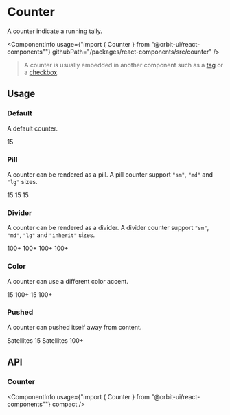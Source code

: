 
<Meta
    title="Components/Counter"
    id="counter"
/>

# Counter

<Tagline>A counter indicate a running tally.</Tagline>

<ComponentInfo
    usage={"import { Counter } from \"@orbit-ui/react-components\""}
    githubPath="/packages/react-components/src/counter"
/>

> A counter is usually embedded in another component such as a [tag](?path=/docs/tag--default-story) or a [checkbox](?path=/docs/checkbox--default-story).

## Usage

### Default

A default counter.

<Preview>
    <Story name="default">
        <Counter>15</Counter>
    </Story>
</Preview>

### Pill

A counter can be rendered as a pill. A pill counter support `"sm"`, `"md"` and `"lg"` sizes.

<Preview>
    <Story name="pill">
        <Inline verticalAlign="center">
            <Counter size="sm">15</Counter>
            <Counter>15</Counter>
            <Counter size="lg">15</Counter>
        </Inline>
    </Story>
</Preview>

### Divider

A counter can be rendered as a divider. A divider counter support `"sm"`, `"md"`, `"lg"` and `"inherit"` sizes.

<Preview>
    <Story name="divider">
        <Inline verticalAlign="center">
            <Counter size="sm" variant="divider">100+</Counter>
            <Counter variant="divider">100+</Counter>
            <Counter size="lg" variant="divider">100+</Counter>
            <Text size="xl">
                <Counter size="inherit" variant="divider">100+</Counter>
            </Text>
        </Inline>
    </Story>
</Preview>

### Color

A counter can use a different color accent.

<Preview>
    <Story name="color">
        <Inline verticalAlign="center">
            <Counter color="light">15</Counter>
            <Counter color="light" variant="divider">100+</Counter>
            <Counter color="bold">15</Counter>
            <Counter color="bold" variant="divider">100+</Counter>
        </Inline>
    </Story>
</Preview>

### Pushed

A counter can pushed itself away from content.

<Preview>
    <Story name="pushed">
        <Inline verticalAlign="center">
            <Box className="flex">
                Satellites <Counter pushed color="light">15</Counter>
            </Box>
            <Box className="flex">
                Satellites <Counter pushed color="light" variant="divider">100+</Counter>
            </Box>
        </Inline>
    </Story>
</Preview>

## API

### Counter

<ComponentInfo
    usage={"import { Counter } from \"@orbit-ui/react-components\""}
    compact
/>

<ArgsTable of={InnerCounter} />

